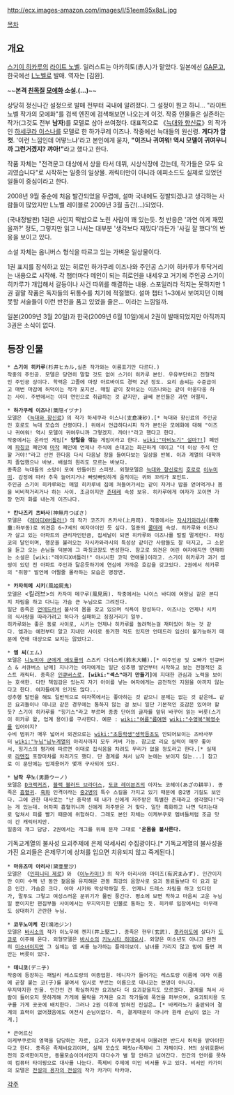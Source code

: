 http://ecx.images-amazon.com/images/I/51eem95x8aL.jpg
{{{+1 ばけらの!}}}

[[목차]]
== 개요 ==
[[스기이 히카루]]의 [[라이트 노벨]]. 일러스트는 아카히토(赤人)가 맡았다. 일본에선 [[GA문고]], 한국에선 [[L노벨]]로 발매. 역자는 [김완].

~~'''본격 [[친목질]] [[모에화]] 소설.(...)'''~~

상당히 정신나간 설정으로 발매 전부터 국내에 알려졌다. 그 설정이 뭔고 하니… "라이트노벨 작가의 모에화"를 검색 엔진에 검색해보면 나오는게 이것. 작중 인물들은 실존하는 작가(그것도 전부 '''남자''')를 모델로 삼아 쓰여졌다. 
대표적으로 《[[늑대와 향신료]]》의 작가인 [[하세쿠라 이스나]]를 모델로 한 하가쿠레 이즈나. 작중에선 늑대들의 원신령. '''게다가 암컷'''. '이런 느낌인데 어떻느냐'라고 본인에게 묻자, '''"이즈나 귀여워! 역시 모델이 귀여우니까 그런거겠지? 꺄아!"'''라고 했다고 한다.

작품 자체는 "전격문고 대상에서 상을 타서 데뷔, 시상식장에 갔는데, 작가들은 모두 요괴였습니다"로 시작하는 일종의 일상물. 캐릭터만이 아니라 에피소드도 실제로 있었던 일들이 중심이라고 한다. 

2008년 9월 중순에 처음 발간되었을 무렵에, 설마 국내에도 정발되겠냐고 생각하는 사람들이 많았지만 L노벨 레이블로 2009년 3월 출간(…)되었다.

(국내정발판) 1권은 사인지 떡밥으로 노린 사람이 꽤 있는듯. 첫 반응은 '과연 이게 재밌을까?' 정도, 그렇지만 읽고 나서는 대부분 '생각보다 재밌다'라든가 '사길 잘 했다'의 반응을 보이고 있다.

소설 자체는 옴니버스 형식을 따르고 있는 가벼운 일상물이다.

1권 표지를 장식하고 있는 히로인 하가쿠레 이즈나와 주인공 스기이 히카루가 투닥거리는 내용으로 시작해. 각 챕터마다 메인이 되는 히로인을 내세우고 거기에 주인공 스기이 히카루가 개입해서 갈등이나 사건 따위를 해결하는 내용. 스포일러라 적지는 못하지만 1권 결말 작품은 독자들의 뒤통수를 치기에 적절했다. 설마 챕터 1~3에서 보여지던 이해 못할 서술들이 이런 반전을 품고 있었을 줄은… 이라는 느낌일까.

일본(2009년 3월 20일)과 한국(2009년 6월 10일)에서 2권이 발매되었지만 아직까지 3권은 소식이 없다.

== 등장 인물 ==
 * '''스기이 히카루'''(杉井ヒカル,실존 작가와는 이름표기만 다르다.)
 작중의 주인공. 모델은 당연히 말할 것도 없이 스기이 히카루 본인. 우유부단하고 전형적인 주인공 상이다. 학력은 고졸에 마장 아르바이트 경력 2년 정도. 요리 솜씨는 수준급이고 매번 마감에 허덕이는 작가 포지션. 매일 같이 찾아오는 이즈나와는 같이 아웅다웅 하는 사이. 주변에서는 이미 연인으로 취급하는 것 같지만, 글쎄 본인들은 과연 어떨지.

 * '''하가쿠레 이즈나'''(葉隠イヅナ)
 모델은 《[[늑대와 향신료]]》의 작가 하세쿠라 이스나(支倉凍砂).[* 늑대와 향신료의 주인공인 호로도 늑대 모습의 신령이다.] 위에서 언급하다시피 작가 본인은 모에화에 대해 "이즈나 귀여워! 역시 모델이 귀여우니까 그렇겠지. 꺄아!"라고 했다고 한다.
 작중에서는 온라인 게임[* '''양털을 깎는''' 게임이라고 한다. [[wiki:"마비노기" 설마?!]]] 폐인에 [[파칭코]] 폐인에 [[마작]] 폐인에 언제나 주식에 손대고는 화끈하게 데이고 "더 이상 주식 안할 거야!"라고 선언 한다음 다시 다음날 장을 들여다보는 일상을 반복. 이과 계열의 대학까지 졸업했으나 바보. 배설의 원리도 모르는 바보다.
 종족은 늑대들의 소망이 모여 만들어진 스피릿. 외형모델은 [[늑대와 향신료]]의 [[호로]]로 [[이누미미]]. 감정에 따라 추욱 늘어지거나 빠릿빠릿하게 움직이는 귀와 꼬리가 포인트. 
 주인공 스기이 히카루와는 매일 히카루네 집에 쳐들어가서는 같이 자거나 밥을 얻어먹거나 몸을 비비적거리거나 하는 사이. 조금이지만 [[츤데레]] 속성 보유. 히카루에게 여자가 꼬이면 가장 먼저 화를 내는게 이즈나다.

 * '''칸나즈키 츠바사'''(神無月つばさ)
 모델은 《[[레이디X버틀러!]]》의 작가 코즈키 츠카사(上月司). 작중에서는 [[자시키와라시]](座敷童:좌부동)로 외견은 6~7세의 여자아이인 듯 싶다. 일종의 [[쿨데레]] 속성. 히카루와 이즈나가 살고 있는 아파트의 관리자인만큼, 집세날이 되면 히카루와 이즈나를 벌벌 떨게한다. 파칭코의 달인이며, 행운을 불러오는 자시카와라시의 특성상 같이간 사람들도 잘 터지고, 그 소문을 듣고 오는 손님들 덕분에 그 파칭코장도 번성한다. 참고로 외견은 어린 여자애지만 연재하는 소설은 [wiki:"레이디X버틀러!" 야시시한 코믹 연애물]이라고. 스기이 히카루가 과거 썸씽이 있던 전 아파트 주인과 닮은듯하기에 연심에 가까운 호감을 갖고있다. 2권에서 히카루의 "취향" 발언에 어쩔줄 몰라하는 모습은 명장면.

 * '''카자히메 시키'''(風姫屍鬼)
 모델은 <킬러브>의 카자미 메구루(風見周). 작중에서는 나이스 바디에 여왕님 같은 본디지 차림을 하고 다니는 가슴 큰 누님으로 그려진다.
 일단 종족은 [[언데드]]라서 불사의 몸을 갖고 있으며 식욕이 왕성하다. 이즈나는 언제나 시키의 식사량을 따라가려고 하다가 실패하고 징징거리기 일쑤.
 히카루와는 좋은 동료 사이로, 시키는 언제나 히카루를 놀려먹는걸 재미있어 하는 것 같다. 엠과는 예전부터 알고 지내던 사이로 동거한 적도 있지만 언데드라 임신이 불가능하기 때문에 연애 대상으로 보지는 않았다고.

 * '''엠 씨'''(エム)
 모델은 [[니노미야 군에게 애도를]]의 스즈키 다이스케(鈴木大輔).[* 여주인공 및 오빠가 인큐버스 & 서큐버스 남매] 지나가는 여자에게는 일단 성추행 발언부터 시작하고 보는 전형적인 호스트 캐릭터. 종족은 [[인큐버스]]로, '''[wiki:"섹스"아기 만들기]'''에 지대한 관심과 노력을 보이는 호색한. 다만 책임감은 있는지 자기 아이를 낳는 여자에게는 금전적인 지원을 아끼지 않는다고 한다. 여자들에게 인기도 많다...
 성추행 발언을 해도 일반적으로 여자쪽에서는 좋아하는 것 같으니 문제는 없는 것 같은데… 같은 요괴들이나 데니코 같은 경우에는 통하지 않는 걸 보니 일단 기본적인 호감은 있어야 할듯? 스기이 히카루를 "힝기스"라고 부르며 종종 단어의 글자를 앞뒤 바꾸어 읽는 버릇(스기이 히카루 왈, 업계 용어)를 구사한다. 예문 : [[wiki:"여름"름여]]엔 [[wiki:"수영복"복영수]]를 입어야지?
 수비 범위가 매우 넓어서 외견으로는 [[wiki:"초등학생"생학등초]]도 안되어보이는 츠바사부터 [[wiki:"누님"님누]]계열의 아리사까지 모두 커버 가능. 참고로 리요 실력이 매우 좋아서, 힝기스의 평가에 따르면 이대로 집식음을 차려도 무리가 없을 정도라고 한다.[* 실제로 [[라멘]]집 포장마차를 차리기도 했다. 단 결계를 쳐서 남자 눈에는 보이지 않는...] 참고로 이 문단에는 업계용어가 몇개 구사되어 있다.

 * '''남작 우노'''(男爵ウーノ)
 모델은 [[D크랙커즈]], [[블랙 블러드 브라더스]], [[도쿄 레이븐즈]]의 아자노 코헤이(あざの耕平). 종족은 [[흡혈귀]]. [[흑화]] 인격이라는 [[중2병]]의 특수 스킬을 가지고 있기 때문에 중2병 기질도 보인다. 그에 관한 대사로는 "난 중학생 때 내가 신에게 저주받은 특별한 존재라고 생각했다!"라는 게 있는데. 어차피 흡혈귀니까 신에게 저주받은 거 맞다. 일단 흑화하고 나면 닥치는대로 덮쳐서 피를 빨기 때문에 위험하다. 그래도 본인 자체는 이케부쿠로 멤버들처럼 조금 맛이 간 캐릭터지만.
 일종의 개그 담당. 2권에서는 개그를 위해 문자 그대로 ''''온몸을 불사른다.'''
기독교계열의 불사성 요괴주제에 은제 악세사리 수집광이다.[* 기독교계열의 불사성을 가진 요괴들은 은제무기에 상처를 입으면 치유되지 않고 죽게된다.]

 * '''마유즈미 아리사'''(黛亜里沙)
 모델은 《[[인피니티 제로]]》와 《[[이누카미!]]》의 작가 아리사와 마미즈(有沢まみず). 인간이지만 이미 수백 년 동안 젊음을 유지해온 관동 최강의 음양사로 요괴 동료들보다 더 요괴 같은 인간. 가슴은 크다. 아마 시키와 막상막하일 듯. 언제나 드레스 차림을 하고 있다던가, 말투도 그렇고 여성스러운 분위기가 물씬 풍긴다. 평소에 보면 착하고 마음씨 고운 누님일 뿐이지만 편집부들 사이에서는 무지막지한 인물로 통하는 듯. 히카루 입장에서는 아무래도 상대하기 곤란한 누님.

 * '''코우노이케 진'''(鴻池ジン)
 모델은 [[바시소]]의 작가 이노우에 켄지(井上堅二). 종족은 현무(玄武). [[홋카이도]]에 살다가 [[도쿄]]로 이주해 온다. 외형모델은 [[바시소]]의 [[키노시타 히데요시]]. 외양은 미소년도 아니고 완전히 [[미소녀]]이지만 그 실체는 엠 씨를 능가하는 플레이보이. 남녀를 가리지 않고 맘에 들면 껴안는 버릇이 있다.

 * '''데니코'''(デニ子)
 작중에 등장하는 패밀리 레스토랑의 여종업원. 데니자가 들어가는 레스토랑 이름에 여자 이름에 곧잘 붙는 코(子)를 붙여서 임시로 부르는 이름으로 데니코는 본명이 아니다.
 무지막지한 인물. 인간인 건 확실하지만 요괴보다 더 요괴같을지도 모르겠다. 결계를 쳐서 사람이 들어오지 못하게해 가게에 몰락을 가져온 요괴 작가들에 폭언을 퍼부으며, 요괴퇴치용 도구를 가게 곳곳에 배치한다. 그러나 2권 이후에 밝혀진 진실은… [* 바케라노가 출판되어 결계의 효력이 없어졌음에도 여전시 손님이없다. 즉, 결계때문이 아니라 원래 손님이 없는 가게.]

 * 큰어르신
 이케부쿠로의 영맥을 담당하는 자로, 요괴가 이케부쿠로에서 머물려면 반드시 허락을 받아야한다고 한다. 종족은 족제비요괴이며, 실제 모습도 페릿or족제비 그 자체이다. M의 상위호환버전의 호색한이지만, 동물모습이어서인지 대다수가 별 말 안하고 넘어간다. 인간의 언어를 못하여 컴퓨터 타이핑으로 대사를 나눈다. 족제비 주제에 미인 비서를 두고 있다. 비서인 카가미의 모델은 [[전설의 용자의 전설]]의 작가 카가미 타카야.

[[각주]]
